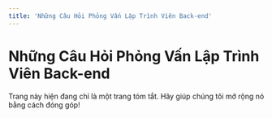 ```yaml
---
title: 'Những Câu Hỏi Phỏng Vấn Lập Trình Viên Back-end'
---
```


# Những Câu Hỏi Phỏng Vấn Lập Trình Viên Back-end

<Callout type="error">
  Trang này hiện đang chỉ là một trang tóm tắt. Hãy giúp chúng tôi mở rộng nó bằng cách đóng góp!
</Callout>
